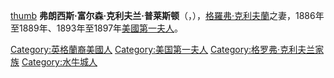 {{Unreferenced|time=2020-09-07T07:42:14+00:00}}
{{Expand language|en}}
[[file:Frances_Folsom_Cleveland.jpg|thumb]]
'''弗朗西斯·富尔森·克利夫兰·普莱斯顿'''（{{lang|en|Frances Cleveland}}，{{bd|1864年|7月21日|1947年|10月29日}}），[[格羅弗·克利夫蘭|格羅弗·克利夫蘭]]之妻，1886年至1889年、1893年至1897年[[美國第一夫人|美國第一夫人]]。

{{US First Ladies}}

{{DEFAULTSORT:Preston Cleveland, Frances Folsom}}
{{Authority control}}

[[Category:英格蘭裔美國人|Category:英格蘭裔美國人]]
[[Category:美国第一夫人|Category:美国第一夫人]]
[[Category:格罗弗·克利夫兰家族|Category:格罗弗·克利夫兰家族]]
[[Category:水牛城人|Category:水牛城人]]

{{US-poli-bio-stub}}
